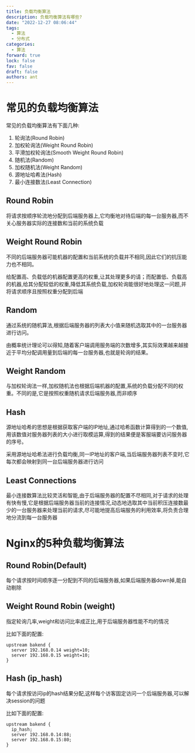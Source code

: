 ```yaml
---
title: 负载均衡算法
description: 负载均衡算法有哪些?
date: "2022-12-27 08:06:44"
tags:
  - 算法
  - 分布式
categories:
  - 算法
forward: true
lock: false
fav: false
draft: false
authors: ant
---
```


# 常见的负载均衡算法

常见的负载均衡算法有下面几种:

1. 轮询法(Round Robin)
2. 加权轮询法(Weight Round Robin)
3. 平滑加权轮询法(Smooth Weight Round Robin)
4. 随机法(Random)
5. 加权随机法(Weight Random)
6. 源地址哈希法(Hash)
7. 最小连接数法(Least Connection)

## Round Robin

将请求按顺序轮流地分配到后端服务器上,它均衡地对待后端的每一台服务器,而不关心服务器实际的连接数和当前的系统负载


## Weight Round Robin

不同的后端服务器可能机器的配置和当前系统的负载并不相同,因此它们的抗压能力也不相同。

给配置高、负载低的机器配置更高的权重,让其处理更多的请；而配置低、负载高的机器,给其分配较低的权重,降低其系统负载,加权轮询能很好地处理这一问题,并将请求顺序且按照权重分配到后端

## Random

通过系统的随机算法,根据后端服务器的列表大小值来随机选取其中的一台服务器进行访问。

由概率统计理论可以得知,随着客户端调用服务端的次数增多,其实际效果越来越接近于平均分配调用量到后端的每一台服务器,也就是轮询的结果。

## Weight Random

与加权轮询法一样,加权随机法也根据后端机器的配置,系统的负载分配不同的权重。不同的是,它是按照权重随机请求后端服务器,而非顺序

## Hash

源地址哈希的思想是根据获取客户端的IP地址,通过哈希函数计算得到的一个数值,用该数值对服务器列表的大小进行取模运算,得到的结果便是客服端要访问服务器的序号。

采用源地址哈希法进行负载均衡,同一IP地址的客户端,当后端服务器列表不变时,它每次都会映射到同一台后端服务器进行访问

## Least Connections

最小连接数算法比较灵活和智能,由于后端服务器的配置不尽相同,对于请求的处理有快有慢,它是根据后端服务器当前的连接情况,动态地选取其中当前积压连接数最少的一台服务器来处理当前的请求,尽可能地提高后端服务的利用效率,将负责合理地分流到每一台服务器

# Nginx的5种负载均衡算法

## Round Robin(Default)

每个请求按时间顺序逐一分配到不同的后端服务器,如果后端服务器down掉,能自动剔除

## Weight Round Robin (weight)

指定轮询几率,weight和访问比率成正比,用于后端服务器性能不均的情况

比如下面的配置:

```nginx
upstream bakend {
  server 192.168.0.14 weight=10;
  server 192.168.0.15 weight=10;
}
```

## Hash (ip_hash)

每个请求按访问ip的hash结果分配,这样每个访客固定访问一个后端服务器,可以解决session的问题

比如下面的配置:

```nginx
upstream bakend {
  ip_hash;
  server 192.168.0.14:88;
  server 192.168.0.15:80;
}
```

